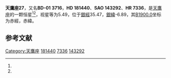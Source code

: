 {{Starbox begin
| name = 天鷹座27
}}
{{Starbox observe
| epoch = [[J2000.0|J2000.0]]
| constell = [[天鷹座|天鷹座]]<ref name=SIMBAD>{{cite web
 | url=http://simbad.u-strasbg.fr/simbad/sim-id?Ident=HR+7336
 | title=Pulsating variable Star
 | publisher=Centre de Données astronomiques de Strasbourg
 | work=SIMBAD
 | accessdate=2012-07-13
 | archive-date=2019-06-13
 | archive-url=https://web.archive.org/web/20190613091604/http://simbad.u-strasbg.fr/simbad/sim-id?Ident=HR+7336
 | dead-url=no
 }}</ref><ref name=DATA>{{cite web
 | url=http://vizier.u-strasbg.fr/viz-bin/VizieR-5?-out.add=.&-source=5050&-corr=PK=HR&-out.max=9999&HR=7336
 | title=VizieR Detailed Page
 | accessdate=2012-07-13
 | archive-date=2016-03-04
 | archive-url=https://web.archive.org/web/20160304232733/http://vizier.u-strasbg.fr/viz-bin/VizieR-5?-out.add=.&-source=5050&-corr=PK=HR&-out.max=9999&HR=7336
 | dead-url=no
 }}</ref>
| 星官 = 
| ra = {{RA|19|20|35.7}}<ref name=SIMBAD /><ref name=DATA />
| dec = {{DEC|-0|53|32}}<ref name=SIMBAD /><ref name=DATA />
| appmag_v = 5.49<ref name=SIMBAD /><ref name=DATA />
}}
{{Starbox character
| class = B9III<ref name=SIMBAD /><ref name=DATA />
| b-v = -0.04<ref name=SIMBAD /><ref name=DATA />
| u-b = -0.23<ref name=SIMBAD /><ref name=DATA />
| r-i = <ref name=SIMBAD /><ref name=DATA />
| variable = 
}}
{{Starbox astrometry
| radial_v = -0.23
| prop_mo_ra = -27
| parallax = 0.008
| p_error = 
}}
{{Starbox catalog
| names =BD-01 3716，[[SAO星表|SAO]] 143292，[[HD星表|HD]] 181440，[[HR星表|HR]] 7336}}
{{Starbox reference |Simbad=HR+7336}}
{{Starbox end}}

'''天鷹座27'''，又名'''BD-01 3716'''，'''HD 181440'''、'''SAO 143292'''、'''HR 7336'''，是[[天鷹座|天鷹座]]的一颗恒星<ref name=SIMBAD /><ref name=DATA />，视星等为5.49，位于[[銀道座標系|銀經]]35.47，[[銀道座標系|銀緯]]-6.89，其[[B1900.0|B1900.0]]坐标为赤經{{RA|19|15|26.1}}，赤緯{{DEC|-1|-6.89|42}}。

== 参考文献 ==
{{reflist}}

{{star-stub}}

{{天鷹座恒星}}
{{星官|右旗|9|12}}
[[Category:天鷹座|Category:天鷹座]]
[[Category:HD和HDE天體|181440]]
[[Category:HR天體|7336]]
[[Category:SAO天體|143292]]